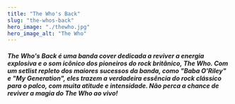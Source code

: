 ```yaml
---
title: "The Who's Back"
slug: "the-whos-back"
hero_image: "./thewho.jpg"
hero_image_alt: "The Who"
---
```


##### The Who's Back é uma banda cover dedicada a reviver a energia explosiva e o som icônico dos pioneiros do rock britânico, The Who. Com um setlist repleto dos maiores sucessos da banda, como "Baba O'Riley" e "My Generation", eles trazem a verdadeira essência do rock clássico para o palco, com muita atitude e intensidade. Não perca a chance de reviver a magia do The Who ao vivo!